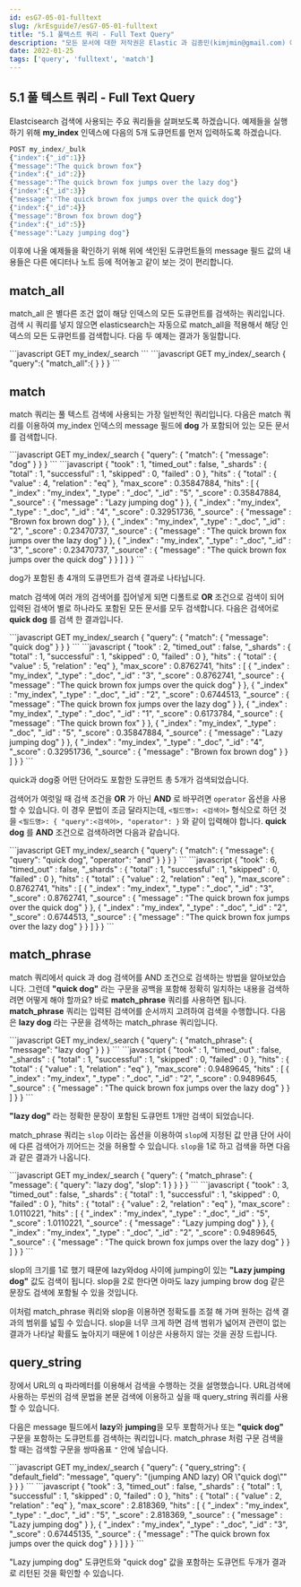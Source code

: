 ```yaml
---
id: esG7-05-01-fulltext
slug: /krEsguide7/esG7-05-01-fulltext
title: "5.1 풀텍스트 쿼리 - Full Text Query"
description: "모든 문서에 대한 저작권은 Elastic 과 김종민(kimjmin@gmail.com) 에게 있으며 허가되지 않은 무단 복제나 배포 및 출판을 금지합니다. 본 문서의 내용 및 포함된 자료를 인용하고자 하는 경우 출처를 명시하고 게재된 주소를 김종민(kimjmin@gmail.com)에게 알려주시기 바랍니다."
date: 2022-01-25
tags: ['query', 'fulltext', 'match']
---
```


## 5.1 풀 텍스트 쿼리 - Full Text Query

Elastcisearch 검색에 사용되는 주요 쿼리들을 살펴보도록 하겠습니다. 예제들을 실행하기 위해 **my_index** 인덱스에 다음의 5개 도큐먼트를 먼저 입력하도록 하겠습니다.

```javascript
POST my_index/_bulk
{"index":{"_id":1}}
{"message":"The quick brown fox"}
{"index":{"_id":2}}
{"message":"The quick brown fox jumps over the lazy dog"}
{"index":{"_id":3}}
{"message":"The quick brown fox jumps over the quick dog"}
{"index":{"_id":4}}
{"message":"Brown fox brown dog"}
{"index":{"_id":5}}
{"message":"Lazy jumping dog"}
```

이후에 나올 예제들을 확인하기 위해 위에 색인된 도큐먼트들의 message 필드 값의 내용들은 다른 에디터나 노트 등에 적어놓고 같이 보는 것이 편리합니다.

## match_all

match_all 은 별다른 조건 없이 해당 인덱스의 모든 도큐먼트를 검색하는 쿼리입니다. 검색 시 쿼리를 넣지 않으면 elasticsearch는 자동으로 match_all을 적용해서 해당 인덱스의 모든 도큐먼트를 검색합니다. 다음 두 예제는 결과가 동일합니다.

<DocTabs>
  <DocTab name="쿼리 없이 실행">
```javascript
GET my_index/_search
```
  </DocTab>
  <DocTab name="match_all 쿼리로 실행">
```javascript
GET my_index/_search
{
  "query":{
    "match_all":{ }
  }
}
```
  </DocTab>
</DocTabs>

## match

match 쿼리는 풀 텍스트 검색에 사용되는 가장 일반적인 쿼리입니다. 다음은 match 쿼리를 이용하여 my_index 인덱스의 message 필드에 **dog** 가 포함되어 있는 모든 문서를 검색합니다.

<DocTabs>
  <DocTab name="request">
```javascript
GET my_index/_search
{
  "query": {
    "match": {
      "message": "dog"
    }
  }
}
```
  </DocTab>
  <DocTab name="response">
```javascript
{
  "took" : 1,
  "timed_out" : false,
  "_shards" : {
    "total" : 1,
    "successful" : 1,
    "skipped" : 0,
    "failed" : 0
  },
  "hits" : {
    "total" : {
      "value" : 4,
      "relation" : "eq"
    },
    "max_score" : 0.35847884,
    "hits" : [
      {
        "_index" : "my_index",
        "_type" : "_doc",
        "_id" : "5",
        "_score" : 0.35847884,
        "_source" : {
          "message" : "Lazy jumping dog"
        }
      },
      {
        "_index" : "my_index",
        "_type" : "_doc",
        "_id" : "4",
        "_score" : 0.32951736,
        "_source" : {
          "message" : "Brown fox brown dog"
        }
      },
      {
        "_index" : "my_index",
        "_type" : "_doc",
        "_id" : "2",
        "_score" : 0.23470737,
        "_source" : {
          "message" : "The quick brown fox jumps over the lazy dog"
        }
      },
      {
        "_index" : "my_index",
        "_type" : "_doc",
        "_id" : "3",
        "_score" : 0.23470737,
        "_source" : {
          "message" : "The quick brown fox jumps over the quick dog"
        }
      }
    ]
  }
}
```
  </DocTab>
</DocTabs>

dog가 포함된 총 4개의 도큐먼트가 검색 결과로 나타납니다.

match 검색에 여러 개의 검색어를 집어넣게 되면 디폴트로 **OR** 조건으로 검색이 되어 입력된 검색어 별로 하나라도 포함된 모든 문서를 모두 검색합니다. 다음은 검색어로 **quick dog** 를 검색 한 결과입니다.

<DocTabs>
  <DocTab name="request">
```javascript
GET my_index/_search
{
  "query": {
    "match": {
      "message": "quick dog"
    }
  }
}
```
  </DocTab>
  <DocTab name="response">
```javascript
{
  "took" : 2,
  "timed_out" : false,
  "_shards" : {
    "total" : 1,
    "successful" : 1,
    "skipped" : 0,
    "failed" : 0
  },
  "hits" : {
    "total" : {
      "value" : 5,
      "relation" : "eq"
    },
    "max_score" : 0.8762741,
    "hits" : [
      {
        "_index" : "my_index",
        "_type" : "_doc",
        "_id" : "3",
        "_score" : 0.8762741,
        "_source" : {
          "message" : "The quick brown fox jumps over the quick dog"
        }
      },
      {
        "_index" : "my_index",
        "_type" : "_doc",
        "_id" : "2",
        "_score" : 0.6744513,
        "_source" : {
          "message" : "The quick brown fox jumps over the lazy dog"
        }
      },
      {
        "_index" : "my_index",
        "_type" : "_doc",
        "_id" : "1",
        "_score" : 0.6173784,
        "_source" : {
          "message" : "The quick brown fox"
        }
      },
      {
        "_index" : "my_index",
        "_type" : "_doc",
        "_id" : "5",
        "_score" : 0.35847884,
        "_source" : {
          "message" : "Lazy jumping dog"
        }
      },
      {
        "_index" : "my_index",
        "_type" : "_doc",
        "_id" : "4",
        "_score" : 0.32951736,
        "_source" : {
          "message" : "Brown fox brown dog"
        }
      }
    ]
  }
}
```
  </DocTab>
</DocTabs>

quick과 dog중 어떤 단어라도 포함한 도큐먼트 총 5개가 검색되었습니다.

검색어가 여럿일 때 검색 조건을 **OR** 가 아닌 **AND** 로 바꾸려면 `operator` 옵션을 사용할 수 있습니다. 이 경우 문법이 조금 달라지는데,
`<필드명>: <검색어>`
형식으로 하던 것을
`<필드명>: { "query":<검색어>, "operator": }`
와 같이 입력해야 합니다. **quick dog** 를 **AND** 조건으로 검색하려면 다음과 같습니다.

<DocTabs>
  <DocTab name="request">
```javascript
GET my_index/_search
{
  "query": {
    "match": {
      "message": {
        "query": "quick dog",
        "operator": "and"
      }
    }
  }
}
```
  </DocTab>
  <DocTab name="response">
```javascript
{
  "took" : 6,
  "timed_out" : false,
  "_shards" : {
    "total" : 1,
    "successful" : 1,
    "skipped" : 0,
    "failed" : 0
  },
  "hits" : {
    "total" : {
      "value" : 2,
      "relation" : "eq"
    },
    "max_score" : 0.8762741,
    "hits" : [
      {
        "_index" : "my_index",
        "_type" : "_doc",
        "_id" : "3",
        "_score" : 0.8762741,
        "_source" : {
          "message" : "The quick brown fox jumps over the quick dog"
        }
      },
      {
        "_index" : "my_index",
        "_type" : "_doc",
        "_id" : "2",
        "_score" : 0.6744513,
        "_source" : {
          "message" : "The quick brown fox jumps over the lazy dog"
        }
      }
    ]
  }
}
```
  </DocTab>
</DocTabs>

## match_phrase

match 쿼리에서 quick 과 dog 검색어를 AND 조건으로 검색하는 방법을 알아보았습니다. 그런데 **"quick dog"** 라는 구문을 공백을 포함해 정확히 일치하는 내용을 검색하려면 어떻게 해야 할까요? 바로 **match_phrase** 쿼리를 사용하면 됩니다. **match_phrase** 쿼리는 입력된 검색어를 순서까지 고려하여 검색을 수행합니다. 다음은 **lazy dog** 라는 구문을 검색하는 match_phrase 쿼리입니다.

<DocTabs>
  <DocTab name="request">
```javascript
GET my_index/_search
{
  "query": {
    "match_phrase": {
      "message": "lazy dog"
    }
  }
}
```
</DocTab>
  <DocTab name="response">
```javascript
{
  "took" : 1,
  "timed_out" : false,
  "_shards" : {
    "total" : 1,
    "successful" : 1,
    "skipped" : 0,
    "failed" : 0
  },
  "hits" : {
    "total" : {
      "value" : 1,
      "relation" : "eq"
    },
    "max_score" : 0.9489645,
    "hits" : [
      {
        "_index" : "my_index",
        "_type" : "_doc",
        "_id" : "2",
        "_score" : 0.9489645,
        "_source" : {
          "message" : "The quick brown fox jumps over the lazy dog"
        }
      }
    ]
  }
}
```
  </DocTab>
</DocTabs>

**"lazy dog"** 라는 정확한 문장이 포함된 도큐먼트 1개만 검색이 되었습니다.

match_phrase 쿼리는 `slop` 이라는 옵션을 이용하여 `slop`에 지정된 값 만큼 단어 사이에 다른 검색어가 끼어드는 것을 허용할 수 있습니다. `slop`을 1로 하고 검색을 하면 다음과 같은 결과가 나옵니다.

<DocTabs>
  <DocTab name="request">
```javascript
GET my_index/_search
{
  "query": {
    "match_phrase": {
      "message": {
        "query": "lazy dog",
        "slop": 1
      }
    }
  }
}
```
  </DocTab>
  <DocTab name="response">
```javascript
{
  "took" : 3,
  "timed_out" : false,
  "_shards" : {
    "total" : 1,
    "successful" : 1,
    "skipped" : 0,
    "failed" : 0
  },
  "hits" : {
    "total" : {
      "value" : 2,
      "relation" : "eq"
    },
    "max_score" : 1.0110221,
    "hits" : [
      {
        "_index" : "my_index",
        "_type" : "_doc",
        "_id" : "5",
        "_score" : 1.0110221,
        "_source" : {
          "message" : "Lazy jumping dog"
        }
      },
      {
        "_index" : "my_index",
        "_type" : "_doc",
        "_id" : "2",
        "_score" : 0.9489645,
        "_source" : {
          "message" : "The quick brown fox jumps over the lazy dog"
        }
      }
    ]
  }
}
```
  </DocTab>
</DocTabs>

slop의 크기를 1로 했기 때문에 lazy와dog 사이에 jumping이 있는 **"Lazy jumping dog"** 값도 검색이 됩니다. slop을 2로 한다면 아마도 lazy jumping brow dog 같은 문장도 검색에 포함될 수 있을 것입니다.

이처럼 match_phrase 쿼리와 slop을 이용하면 정확도를 조절 해 가며 원하는 검색 결과의 범위를 넓힐 수 있습니다. slop을 너무 크게 하면 검색 범위가 넓어져 관련이 없는 결과가 나타날 확률도 높아지기 때문에 1 이상은 사용하지 않는 것을 권장 드립니다.

## query_string

<DocLink id="esG7-04-04-search-api" text="4.4 검색 API"/> 장에서 URL의 q 파라메터를 이용해서 검색을 수행하는 것을 설명했습니다. URL검색에 사용하는 루씬의 검색 문법을 본문 검색에 이용하고 싶을 때 query_string 쿼리를 사용할 수 있습니다.

다음은 message 필드에서 **lazy**와 **jumping**을 모두 포함하거나 또는 **"quick dog"** 구문을 포함하는 도큐먼트를 검색하는 쿼리입니다. match_phrase 처럼 구문 검색을 할 때는 검색할 구문을 쌍따옴표 `"` 안에 넣습니다.

<DocTabs>
  <DocTab name="request">
```javascript
GET my_index/_search
{
  "query": {
    "query_string": {
      "default_field": "message",
      "query": "(jumping AND lazy) OR \"quick dog\""
    }
  }
}
```
</DocTab>
  <DocTab name="response">
```javascript
{
  "took" : 3,
  "timed_out" : false,
  "_shards" : {
    "total" : 1,
    "successful" : 1,
    "skipped" : 0,
    "failed" : 0
  },
  "hits" : {
    "total" : {
      "value" : 2,
      "relation" : "eq"
    },
    "max_score" : 2.818369,
    "hits" : [
      {
        "_index" : "my_index",
        "_type" : "_doc",
        "_id" : "5",
        "_score" : 2.818369,
        "_source" : {
          "message" : "Lazy jumping dog"
        }
      },
      {
        "_index" : "my_index",
        "_type" : "_doc",
        "_id" : "3",
        "_score" : 0.67445135,
        "_source" : {
          "message" : "The quick brown fox jumps over the quick dog"
        }
      }
    ]
  }
}
```
  </DocTab>
</DocTabs>

"Lazy jumping dog" 도큐먼트와 "quick dog" 값을 포함하는 도큐먼트 두개가 결과로 리턴된 것을 확인할 수 있습니다.
